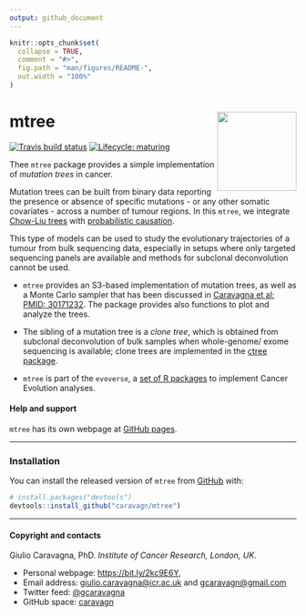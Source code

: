 ```yaml
---
output: github_document
---
```


```r
knitr::opts_chunk$set(
  collapse = TRUE,
  comment = "#>",
  fig.path = "man/figures/README-",
  out.width = "100%"
)
```

# mtree <a href='https://caravagn.github.io/mtree/'> <img src='man/figures/logo.png' align="right" height="139" /> </a>

<!-- badges: start -->
[![Travis build status](https://travis-ci.org/caravagn/mtree.svg?branch=master)](https://travis-ci.org/caravagn/mtree)
[![Lifecycle: maturing](https://img.shields.io/badge/lifecycle-maturing-blue.svg)](https://www.tidyverse.org/lifecycle/#maturing)
<!-- badges: end -->

Thee `mtree` package provides a simple implementation of *mutation trees* in cancer.

Mutation trees can be built from binary data reporting the presence or absence of specific mutations - or any other somatic covariates -  across a number of tumour regions. In this `mtree`, we integrate [Chow-Liu trees](https://en.wikipedia.org/wiki/Chow%E2%80%93Liu_tree) with [probabilistic causation](https://plato.stanford.edu/entries/causation-probabilistic/).

This type of models can be used to study the evolutionary trajectories of a tumour from bulk sequencing data, especially in setups where only targeted sequencing panels are available and methods for subclonal deconvolution cannot be used.


* `mtree` provides an S3-based implementation of mutation trees, as well as a Monte Carlo sampler that has been discussed in [Caravagna et al; PMID: 30171232](https://www.ncbi.nlm.nih.gov/pubmed/30171232). The package provides also functions to plot and analyze the trees.

* The sibling of a mutation tree is a *clone tree*,  which is obtained from subclonal deconvolution of bulk samples when whole-genome/ exome sequencing is available; clone trees are implemented in the [ctree package](https://caravagn.github.io/ctree).

*  `mtree` is part of the `evoverse`, a [set of R packages](https://caravagn.github.io/evoverse) to implement Cancer Evolution analyses.



#### Help and support

`mtree` has its own webpage at [GitHub pages](https://caravagn.github.io/mtree/).

-----

### Installation

You can install the released version of `mtree` from
[GitHub](https://github.com/) with:

``` r
# install.packages("devtools")
devtools::install_github("caravagn/mtree")
```

-----

#### Copyright and contacts

Giulio Caravagna, PhD. _Institute of Cancer Research, London, UK_.

* Personal webpage: [https://bit.ly/2kc9E6Y](https://sites.google.com/site/giuliocaravagna/), 
* Email address: [giulio.caravagna@icr.ac.uk](mailto:giulio.caravagna@icr.ac.uk) and [gcaravagn@gmail.com](mailto:gcaravagn@gmail.com)
* Twitter feed: [\@gcaravagna](https://twitter.com/gcaravagna)
* GitHub space: [caravagn](https://github.com/caravagn)

